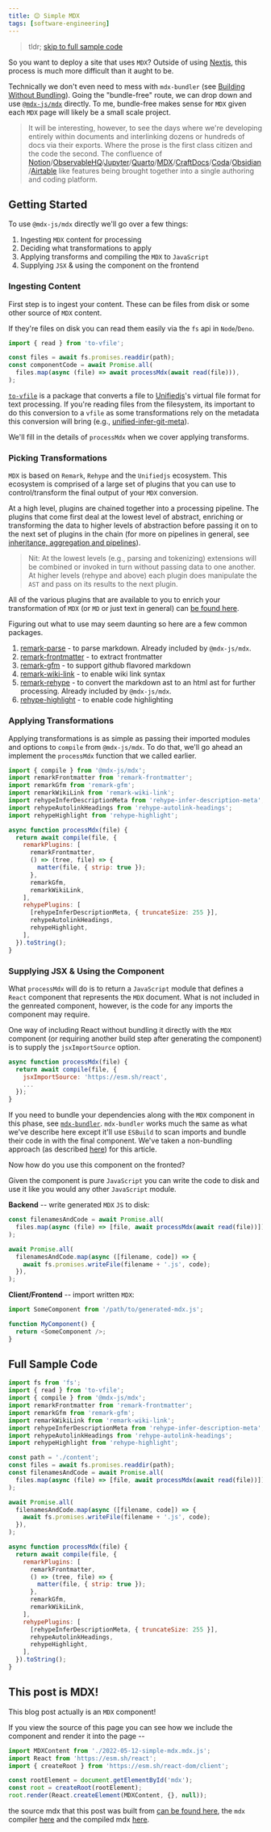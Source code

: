```yaml
---
title: 😌 Simple MDX
tags: [software-engineering]
---
```



> tldr; [skip to full sample code](#full-sample-code)

So you want to deploy a site that uses `MDX`? Outside of using [Nextjs](https://nextjs.org/docs/advanced-features/using-mdx), this process is much more difficult than it aught to be.

<center>
  <TwitterTweetEmbed tweetId={'1524057494829547521'} />
</center>

Technically we don't even need to mess with `mdx-bundler` (see [Building Without Bundling](./2022-05-12-skipping-the-bundling)). Going the "bundle-free" route, we can drop down and use [`@mdx-js/mdx`](https://github.com/mdx-js/mdx) directly. To me, bundle-free makes sense for `MDX` given each `MDX` page will likely be a small scale project.

> It will be interesting, however, to see the days where we're developing entirely within documents and interlinking dozens or hundreds of docs via their exports. Where the prose is the first class citizen and the code the second. The confluence of [Notion](https://www.notion.so/)/[ObservableHQ](https://observablehq.com/)/[Jupyter](https://jupyter.org/)/[Quarto](https://quarto.org/)/[MDX](https://mdxjs.com/)/[CraftDocs](https://www.craft.do/)/[Coda](https://coda.io/)/[Obsidian](https://obsidian.md/)/[Airtable](https://www.airtable.com/) like features being brought together into a single authoring and coding platform.

## Getting Started

To use `@mdx-js/mdx` directly we'll go over a few things:

1. Ingesting `MDX` content for processing
2. Deciding what transformations to apply
3. Applying transforms and compiling the `MDX` to `JavaScript`
4. Supplying `JSX` & using the component on the frontend

### Ingesting Content

First step is to ingest your content. These can be files from disk or some other source of `MDX` content.

If they're files on disk you can read them easily via the `fs` api in `Node`/`Deno`.

```javascript
import { read } from 'to-vfile';

const files = await fs.promises.readdir(path);
const componentCode = await Promise.all(
  files.map(async (file) => await processMdx(await read(file))),
);
```

[`to-vfile`](https://github.com/vfile/to-vfile) is a package that converts a file to [Unifiedjs](https://unifiedjs.com/)'s virtual file format for text processing. If you're reading files from the filesystem, its important to do this conversion to a `vfile` as some transformations rely on the metadata this conversion will bring (e.g., [unified-infer-git-meta](https://github.com/unifiedjs/unified-infer-git-meta)).

We'll fill in the details of `processMdx` when we cover applying transforms.

### Picking Transformations

`MDX` is based on `Remark`, `Rehype` and the `Unifiedjs` ecosystem. This ecosystem is comprised of a large set of plugins that you can use to control/transform the final output of your `MDX` conversion.

At a high level, plugins are chained together into a processing pipeline. The plugins that come first deal at the lowest level of abstract, enriching or transforming the data to higher levels of abstraction before passing it on to the next set of plugins in the chain (for more on pipelines in general, see [inheritance, aggregation and pipelines](/2013-07-30-Inheritance-Aggregation-and-Pipelines.html#pipelines)).

> Nit: At the lowest levels (e.g., parsing and tokenizing) extensions will be combined or invoked in turn without passing data to one another. At higher levels (rehype and above) each plugin does manipulate the `AST` and pass on its results to the next plugin.

All of the various plugins that are available to you to enrich your transformation of `MDX` (or `MD` or just text in general) can [be found here](https://unifiedjs.com/explore/).

Figuring out what to use may seem daunting so here are a few common packages.

1. [remark-parse](https://github.com/remarkjs/remark/tree/main/packages/remark-parse) - to parse markdown. Already included by `@mdx-js/mdx`.
2. [remark-frontmatter](https://github.com/remarkjs/remark-frontmatter) - to extract frontmatter
3. [remark-gfm](https://github.com/remarkjs/remark-gfm) - to support github flavored markdown
4. [remark-wiki-link](https://github.com/landakram/remark-wiki-link) - to enable wiki link syntax
5. [remark-rehype](https://github.com/remarkjs/remark-rehype) - to convert the markdown ast to an html ast for further processing. Already included by `@mdx-js/mdx`.
6. [rehype-highlight](https://github.com/rehypejs/rehype-highlight) - to enable code highlighting

### Applying Transformations

Applying transformations is as simple as passing their imported modules and options to `compile` from `@mdx-js/mdx`. To do that, we'll go ahead an implement the `processMdx` function that we called earlier.

```javascript
import { compile } from '@mdx-js/mdx';
import remarkFrontmatter from 'remark-frontmatter';
import remarkGfm from 'remark-gfm';
import remarkWikiLink from 'remark-wiki-link';
import rehypeInferDescriptionMeta from 'rehype-infer-description-meta';
import rehypeAutolinkHeadings from 'rehype-autolink-headings';
import rehypeHighlight from 'rehype-highlight';

async function processMdx(file) {
  return await compile(file, {
    remarkPlugins: [
      remarkFrontmatter,
      () => (tree, file) => {
        matter(file, { strip: true });
      },
      remarkGfm,
      remarkWikiLink,
    ],
    rehypePlugins: [
      [rehypeInferDescriptionMeta, { truncateSize: 255 }],
      rehypeAutolinkHeadings,
      rehypeHighlight,
    ],
  }).toString();
}
```

### Supplying JSX & Using the Component

What `processMdx` will do is to return a `JavaScript` module that defines a `React` component that represents the `MDX` document. What is not included in the genreated component, however, is the code for any imports the component may require.

One way of including React without bundling it directly with the `MDX` component (or requiring another build step after generating the component) is to supply the `jsxImportSource` option.

```javascript
async function processMdx(file) {
  return await compile(file, {
    jsxImportSource: 'https://esm.sh/react',
    ...
  });
}
```

If you need to bundle your dependencies along with the `MDX` component in this phase, see [`mdx-bundler`](https://github.com/kentcdodds/mdx-bundler). `mdx-bundler` works much the same as what we've describe here except it'll use `ESBuild` to scan imports and bundle their code in with the final component. We've taken a non-bundling approach (as described [here](http://localhost:3000/2022-05-12-skipping-the-bundling)) for this article.

Now how do you use this component on the fronted?

Given the component is pure `JavaScript` you can write the code to disk and use it like you would any other `JavaScript` module.

**Backend** -- write generated `MDX` `JS` to disk:

```javascript
const filenamesAndCode = await Promise.all(
  files.map(async (file) => [file, await processMdx(await read(file))]),
);

await Promise.all(
  filenamesAndCode.map(async ([filename, code]) => {
    await fs.promises.writeFile(filename + '.js', code);
  }),
);
```

**Client/Frontend** -- import written `MDX`:

```javascript
import SomeComponent from '/path/to/generated-mdx.js';

function MyComponent() {
  return <SomeComponent />;
}
```

## Full Sample Code

```javascript
import fs from 'fs';
import { read } from 'to-vfile';
import { compile } from '@mdx-js/mdx';
import remarkFrontmatter from 'remark-frontmatter';
import remarkGfm from 'remark-gfm';
import remarkWikiLink from 'remark-wiki-link';
import rehypeInferDescriptionMeta from 'rehype-infer-description-meta';
import rehypeAutolinkHeadings from 'rehype-autolink-headings';
import rehypeHighlight from 'rehype-highlight';

const path = './content';
const files = await fs.promises.readdir(path);
const filenamesAndCode = await Promise.all(
  files.map(async (file) => [file, await processMdx(await read(file))]),
);

await Promise.all(
  filenamesAndCode.map(async ([filename, code]) => {
    await fs.promises.writeFile(filename + '.js', code);
  }),
);

async function processMdx(file) {
  return await compile(file, {
    remarkPlugins: [
      remarkFrontmatter,
      () => (tree, file) => {
        matter(file, { strip: true });
      },
      remarkGfm,
      remarkWikiLink,
    ],
    rehypePlugins: [
      [rehypeInferDescriptionMeta, { truncateSize: 255 }],
      rehypeAutolinkHeadings,
      rehypeHighlight,
    ],
  }).toString();
}
```

## This post is MDX!

This blog post actually is an `MDX` component!

If you view the source of this page you can see how we include the component and render it into the page --

```javascript
import MDXContent from './2022-05-12-simple-mdx.mdx.js';
import React from 'https://esm.sh/react';
import { createRoot } from 'https://esm.sh/react-dom/client';

const rootElement = document.getElementById('mdx');
const root = createRoot(rootElement);
root.render(React.createElement(MDXContent, {}, null));
```

the source mdx that this post was built from [can be found here](https://github.com/tantaman/tantaman.github.io/blob/master/content/2022-05-12-simple-mdx.mdx), the `mdx` compiler [here](https://github.com/tantaman/tantaman.github.io/blob/19e8c05dc4ed51f2ed38fde624405436e5706b30/packages/compiler/src/handlers.js#L36) and the compiled mdx [here](http://localhost:3000/2022-05-12-simple-mdx.mdx.js).
